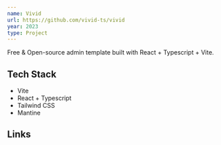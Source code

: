 ```yaml
---
name: Vivid
url: https://github.com/vivid-ts/vivid
year: 2023
type: Project
---
```


Free & Open-source admin template built with React + Typescript + Vite.

## Tech Stack

- Vite
- React + Typescript
- Tailwind CSS
- Mantine

## Links

<section className="flex gap-4">
  <GithubLogo weight="fill" href="https://github.com/vivid-ts/vivid" />
  <Link href="https://vivid.edqe.me" />
</section>
